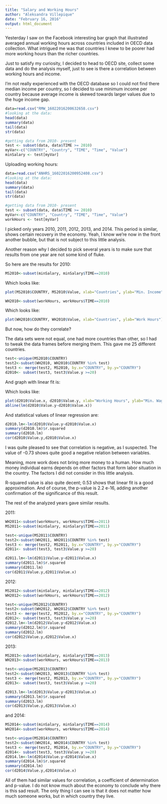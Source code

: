 ```yaml
---
title: "Salary and Working Hours"
author: "Aleksandra Villepique"
date: "February 16, 2016"
output: html_document
---
```


Yesterday I saw on the Facebook interesting bar graph that illustrated averaged annual working hours across countries included in OECD data collection. 
What intrigued me was that countries I knew to be poorer had more working hours than the richer countries. 

Just to satisfy my curiosity, I decided to head to OECD site, collect some data and do the analysis myself, just to see is there a correlation between working hours and income.  

I'm not really experienced with the OECD database so I could not find there median income per country, so I decided to use minimum income per country because average income is skewed towards larger values due to the huge income gap. 


```r
data=read.csv("RMW_16022016200632658.csv")
#looking at the data:
head(data)
summary(data)
tail(data)
str(data)

#getting data from 2010- present
test <- subset(data, data$TIME >= 2010)
myVar<-c("COUNTRY", "Country", "TIME", "Time", "Value")
minSalary <- test[myVar]
```


Uploading working hours:

```r
data=read.csv("ANHRS_16022016200952408.csv")
#looking at the data:
head(data)
summary(data)
tail(data)
str(data)

#getting data from 2010- present
test <- subset(data, data$TIME >= 2010)
myVar<-c("COUNTRY", "Country", "TIME", "Time", "Value")
workHours <- test[myVar]
```

I picked only years 2010, 2011, 2012, 2013, and 2014. This period is similar, shows certain recovery in the economy. Yeah, I know we're now in the front another bubble, but that is not subject to this little analysis. 

Another reason why I decided to pick several years is to make sure that results from one year are not some kind of fluke. 

So here are the results for 2010:

```r
MS2010<-subset(minSalary, minSalary$TIME==2010)
```

Which looks like:

```r
plot(MS2010$COUNTRY, MS2010$Value, xlab="Countries", ylab="Min. Income")
```

```r
WH2010<-subset(workHours, workHours$TIME==2010)
```

Which looks like:

```r
plot(WH2010$COUNTRY, WH2010$Value, xlab="Countries", ylab="Work Hours")
```

But now, how do they correlate?

The data sets were not equal, one had more countries than other, so I had to tweak the data frames before merging them. This gave me 25 different countries. 


```r
test<-unique(MS2010$COUNTRY)
test2<-subset(WH2010, WH2010$COUNTRY %in% test)
test3 <- merge(test2, MS2010, by.x="COUNTRY", by.y="COUNTRY")
d2010<- subset(test3, test3$Value.y >=20)
```

And graph with linear fit is:

Which looks like:

```r
plot(d2010$Value.x, d2010$Value.y, xlab="Working Hours", ylab="Min. Wage")
abline(lm(d2010$Value.y~d2010$Value.x))
```

And statistical values of linear regression are:

```r
d2010.lm<-lm(d2010$Value.y~d2010$Value.x)
summary(d2010.lm)$r.squared
summary(d2010.lm)
cor(d2010$Value.y,d2010$Value.x)
```

I was quite pleased to see that correlation is negative, as I suspected.  The value of -0.73 shows quite good a negative relation between variables. 

 Meaning, more work does not bring more money to a human. How much money individual earns depends on other factors that form labor situation in the country. The factors I did not consider in this little analysis. 
 
R-squared value is also quite decent; 0.53 shows that linear fit is a good approximation. And of course, the p-value is 2.2 e-16, adding another confirmation of the significance of this result. 

The rest of the analyzed years gave similar results.

2011:

```r
WH2011<-subset(workHours, workHours$TIME==2011)
MS2011<-subset(minSalary, minSalary$TIME==2011)

test<-unique(MS2011$COUNTRY)
test2<-subset(WH2011, WH2011$COUNTRY %in% test)
test3 <- merge(test2, MS2011, by.x="COUNTRY", by.y="COUNTRY")
d2011<- subset(test3, test3$Value.y >=20)

d2011.lm<-lm(d2011$Value.y~d2011$Value.x)
summary(d2011.lm)$r.squared
summary(d2011.lm)
cor(d2011$Value.y,d2011$Value.x)
```

2012:

```r
MS2012<-subset(minSalary, minSalary$TIME==2012)
WH2012<-subset(workHours, workHours$TIME==2012)

test<-unique(MS2012$COUNTRY)
test2<-subset(WH2012, WH2012$COUNTRY %in% test)
test3 <- merge(test2, MS2012, by.x="COUNTRY", by.y="COUNTRY")
d2012<- subset(test3, test3$Value.y >=20)
d2012.lm<-lm(d2012$Value.y~d2012$Value.x)
summary(d2012.lm)$r.squared
summary(d2012.lm)
cor(d2012$Value.y,d2012$Value.x)
```

2013:

```r
MS2013<-subset(minSalary, minSalary$TIME==2013)
WH2013<-subset(workHours, workHours$TIME==2013)

test<-unique(MS2013$COUNTRY)
test2<-subset(WH2013, WH2013$COUNTRY %in% test)
test3 <- merge(test2, MS2013, by.x="COUNTRY", by.y="COUNTRY")
d2013<- subset(test3, test3$Value.y >=20)

d2013.lm<-lm(d2013$Value.y~d2013$Value.x)
summary(d2013.lm)$r.squared
summary(d2013.lm)
cor(d2013$Value.y,d2013$Value.x)
```

and 2014:

```r
MS2014<-subset(minSalary, minSalary$TIME==2014)
WH2014<-subset(workHours, workHours$TIME==2014)

test<-unique(MS2014$COUNTRY)
test2<-subset(WH2014, WH2014$COUNTRY %in% test)
test3 <- merge(test2, MS2014, by.x="COUNTRY", by.y="COUNTRY")
d2014<- subset(test3, test3$Value.y >=20)
d2014.lm<-lm(d2014$Value.y~d2014$Value.x)
summary(d2014.lm)$r.squared
summary(d2014.lm)
cor(d2014$Value.y,d2014$Value.x)
```

All of them had similar values for correlation, a coefficient of determination and p-value. 
I do not know much about the economy to conclude why there is this sad result. The only thing I can see is that it does not matter how much someone works, but in which country they live. 
